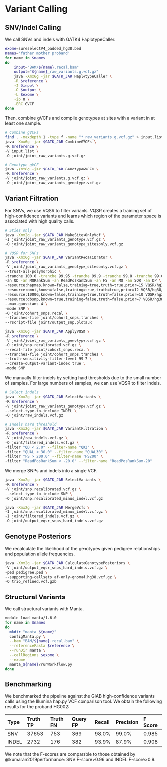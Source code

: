 # Variant Calling {#calling}

## SNV/Indel Calling

We call SNVs and indels with GATK4 HaplotypeCaller.

```bash
exome=sureselectV4_padded_hg38.bed
names='father mother proband' 
for name in $names
do
    input="BAM/${name}.recal.bam"
    output="${name}_raw_variants.g.vcf.gz"
    java -Xmx6g -jar $GATK_JAR HaplotypeCaller \
    -R $reference \
    -I $input \
    -O $output \
    -L $exome \
    -ip 0 \
    -ERC GVCF
done
```

Then, combine gVCFs and compile genotypes at sites with a variant in at least one sample.

```bash
# Combine gVCFs
find . -maxdepth 1 -type f -name "*_raw_variants.g.vcf.gz" > input.list
java -Xmx6g -jar $GATK_JAR CombineGVCFs \
-R $reference \
-V input.list \
-O joint/joint_raw_variants.g.vcf.gz

# Genotype gVCF
java -Xmx6g -jar $GATK_JAR GenotypeGVCFs \
-R $reference \
-V joint/joint_raw_variants.g.vcf.gz \
-O joint/joint_raw_variants_genotype.vcf.gz
```

## Variant Filtration

For SNVs, we use VQSR to filter variants. VQSR creates a training set of high-confidence variants and learns which region of the parameter space is associated with high quality calls.

```bash
# Sties only
java -Xmx2g -jar $GATK_JAR MakeSitesOnlyVcf \
-I joint/joint_raw_variants_genotype.vcf.gz \
-O joint/joint_raw_variants_genotype_sitesonly.vcf.gz

# VQSR for SNPs
java -Xmx6g -jar $GATK_JAR VariantRecalibrator \
-R $reference \
-V joint/joint_raw_variants_genotype_sitesonly.vcf.gz \
--trust-all-polymorphic \
-tranche 100.0 -tranche 99.95 -tranche 99.9 -tranche 99.8 -tranche 99.6 -tranche 99.5 -tranche 99.4 -tranche 99.3 -tranche 99.0 -tranche 98.0 -tranche 97.0 -tranche 90.0 \
-an QD -an MQRankSum -an ReadPosRankSum -an FS -an MQ -an SOR -an DP \
-resource:hapmap,known=false,training=true,truth=true,prior=15 VQSR/hg38/hapmap_3.3.hg38.vcf.gz \
-resource:omni,known=false,training=true,truth=true,prior=12 VQSR/hg38/1000G_omni2.5.hg38.vcf.gz \
-resource:1000G,known=false,training=true,truth=false,prior=10 VQSR/hg38/1000G_phase1.snps.high_confidence.hg38.vcf.gz \
-resource:dbsnp,known=true,training=false,truth=false,prior=7 VQSR/hg38/Homo_sapiens_assembly38.dbsnp138.vcf \
--max-gaussians 4 \
-mode SNP \
-O joint/cohort_snps.recal \
--tranches-file joint/cohort_snps.tranches \
--rscript-file joint/output_snp.plots.R

java -Xmx6g -jar $GATK_JAR ApplyVQSR \
-R $reference \
-V joint/joint_raw_variants_genotype.vcf.gz \
-O joint/snp.recalibrated.vcf.gz \
--recal-file joint/cohort_snps.recal \
--tranches-file joint/cohort_snps.tranches \
--truth-sensitivity-filter-level 99.7 \
--create-output-variant-index true \
-mode SNP
```

We manually filter indels by setting hard thresholds due to the small number of samples. For large numbers of samples, we can use VQSR to filter indels.

```bash
# Select indels
java -Xmx2g -jar $GATK_JAR SelectVariants \
-R $reference \
-V joint/joint_raw_variants_genotype.vcf.gz \
--select-type-to-include INDEL \
-O joint/raw_indels.vcf.gz

# Indels hard threshold
java -Xmx2g -jar $GATK_JAR VariantFiltration \
-R $reference \
-V joint/raw_indels.vcf.gz \
-O joint/filtered_indels.vcf.gz \
-filter "QD < 2.0" --filter-name "QD2" \
-filter "QUAL < 30.0" --filter-name "QUAL30" \
-filter "FS > 200.0" --filter-name "FS200" \
-filter "ReadPosRankSum < -20.0" --filter-name "ReadPosRankSum-20"
```

We merge SNPs and indels into a single VCF.

```bash
java -Xmx2g -jar $GATK_JAR SelectVariants \
-R $reference \
-V joint/snp.recalibrated.vcf.gz \
--select-type-to-include SNP \
-O joint/snp.recalibrated_minus_indel.vcf.gz

java -Xmx2g -jar $GATK_JAR MergeVcfs \
-I joint/snp.recalibrated_minus_indel.vcf.gz \
-I joint/filtered_indels.vcf.gz \
-O joint/output_vqsr_snps_hard_indels.vcf.gz
```

## Genotype Posteriors

We recalculate the likelihood of the genotypes given pedigree relationships and population allele frequencies.

```bash
java -Xmx2g -jar $GATK_JAR CalculateGenotypePosteriors \
-V joint/output_vqsr_snps_hard_indels.vcf.gz \
-ped pedigree.ped \
--supporting-callsets af-only-gnomad.hg38.vcf.gz \
-O trio_refined.vcf.gzb
```

## Structural Variants

We call structural variants with Manta.

```bash
module load manta/1.6.0
for name in $names
do
  mkdir "manta_${name}"
  configManta.py \
  --bam "BAM/${name}.recal.bam" \
  --referenceFasta $reference \
  --runDir manta \
  --callRegions $exome \
  --exome
  manta_${name}/runWorkflow.py
done
```

## Benchmarking

We benchmarked the pipeline against the GIAB high-confidence variants calls using the Illumina hap.py VCF comparison tool. We obtain the following results for the proband HG002:

| Type | Truth TP | Truth FN | Query FP | Recall | Precision | F Score |
| :--- | :--- | :--- | :--- | :--- | :--- | :--- |
| SNV | 37653 | 753 | 369 | 98.0% | 99.0% | 0.985 |
| INDEL | 2732 | 176 | 382 | 93.9% | 87.9% | 0.908 |

We note that the F-scores are comparable to those obtained by @kumaran2019performance: SNV F-score>0.96 and INDEL F-score>0.9.
